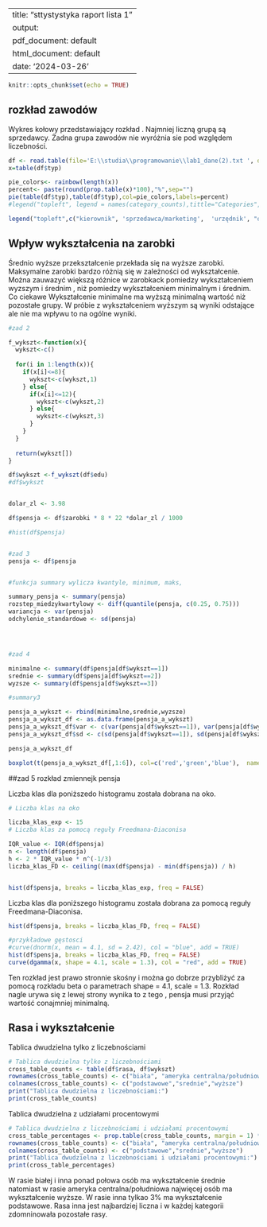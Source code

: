 

---
title: "sttystystyka raport lista 1"
output:
  pdf_document: default
  html_document: default
date: '2024-03-26'
---

```{r setup, include=FALSE}
knitr::opts_chunk$set(echo = TRUE)
```

## rozkład zawodów
Wykres kołowy przedstawiający rozkład . Najmniej liczną grupą są sprzedawcy. Żadna grupa zawodów nie wyróżnia sie pod względem liczebności.


```{r, echo=FALSE}


df <- read.table(file='E:\\studia\\programowanie\\lab1_dane(2).txt ', dec=',', header=TRUE, )
x=table(df$typ)

pie_colors<- rainbow(length(x))
percent<- paste(round(prop.table(x)*100),"%",sep="")
pie(table(df$typ),table(df$typ),col=pie_colors,labels=percent)
#legend("topleft", legend = names(category_counts),tittle="Categories",fill=pie_colors)

legend("topleft",c("kierownik", 'sprzedawca/marketing',  'urzędnik', "obsługa",  "wolny zawód",  "inne"),fill= pie_colors,title="categories",border="white",bty="n")
```


## Wpływ wykształcenia na zarobki

Średnio wyższe przekształcenie przekłada się na wyższe zarobki. Maksymalne zarobki bardzo różnią się w zależności od wykształcenie.
Można zauwazyć większą różnice w zarobkack pomiedzy wykształceniem wyzszym i średnim , niż pomiedzy wykształceniem minimalnym i średnim.
Co ciekawe Wykształcenie minimalne ma wyższą minimalną wartość niż pozostałe grupy. W próbie z wykształceniem wyższym są wyniki odstające ale nie ma wpływu to na ogólne wyniki.

```{r, echo=FALSE}

#zad 2

f_wykszt<-function(x){
  wykszt<-c()
  
  for(i in 1:length(x)){
    if(x[i]<=8){
      wykszt<-c(wykszt,1)
    } else{
      if(x[i]<=12){
        wykszt<-c(wykszt,2)
      } else{
        wykszt<-c(wykszt,3)
      }
    }
  }
  
  return(wykszt[])
}

df$wykszt <-f_wykszt(df$edu)
#df$wykszt 


dolar_zl <- 3.98

df$pensja <- df$zarobki * 8 * 22 *dolar_zl / 1000

#hist(df$pensja)


#zad 3
pensja <- df$pensja


#funkcja summary wylicza kwantyle, minimum, maks,

summary_pensja <- summary(pensja)
rozstep_miedzykwartylowy <- diff(quantile(pensja, c(0.25, 0.75)))
wariancja <- var(pensja)
odchylenie_standardowe <- sd(pensja)




#zad 4

minimalne <- summary(df$pensja[df$wykszt==1])
srednie <- summary(df$pensja[df$wykszt==2])
wyzsze <- summary(df$pensja[df$wykszt==3])

#summary3

pensja_a_wykszt <- rbind(minimalne,srednie,wyzsze)
pensja_a_wykszt_df <- as.data.frame(pensja_a_wykszt)
pensja_a_wykszt_df$var <- c(var(pensja[df$wykszt==1]), var(pensja[df$wykszt==2]),var(pensja[df$wykszt==3]))
pensja_a_wykszt_df$sd <- c(sd(pensja[df$wykszt==1]), sd(pensja[df$wykszt==2]),sd(pensja[df$wykszt==3]))

pensja_a_wykszt_df

boxplot(t(pensja_a_wykszt_df[,1:6]), col=c('red','green','blue'),  names = c("minimalne", "srednie", "wyzsze"))
```


##zad 5 rozkład zmiennejk pensja

Liczba klas dla poniższedo histogramu została dobrana na oko.


```{r , echo=FALSE}

# Liczba klas na oko

liczba_klas_exp <- 15
# Liczba klas za pomocą reguły Freedmana-Diaconisa

IQR_value <- IQR(df$pensja)
n <- length(df$pensja)
h <- 2 * IQR_value * n^(-1/3)
liczba_klas_FD <- ceiling((max(df$pensja) - min(df$pensja)) / h)


hist(df$pensja, breaks = liczba_klas_exp, freq = FALSE)
```


Liczba klas dla poniższego histogramu została dobrana za pomocą reguły Freedmana-Diaconisa.


```{r, echo=FALSE}
hist(df$pensja, breaks = liczba_klas_FD, freq = FALSE)
```





```{r , echo=FALSE}
#przykładowe gęstosci
#curve(dnorm(x, mean = 4.1, sd = 2.42), col = "blue", add = TRUE)
hist(df$pensja, breaks = liczba_klas_FD, freq = FALSE)
curve(dgamma(x, shape = 4.1, scale = 1.3), col = "red", add = TRUE)

```


Ten rozkład jest prawo stronnie skośny i można go dobrze przybliżyć za pomocą rozkładu beta o parametrach shape = 4.1, scale = 1.3. Rozkład 
nagle urywa się z lewej strony wynika to z tego , pensja musi przyjąć wartość conajmniej minimalną.

## Rasa i wykształcenie

Tablica dwudzielna tylko z liczebnościami
```{r , echo=FALSE}

# Tablica dwudzielna tylko z liczebnościami
cross_table_counts <- table(df$rasa, df$wykszt)
rownames(cross_table_counts) <- c("biała", "ameryka centralna/południowa","inna")
colnames(cross_table_counts) <- c("podstawowe","srednie","wyższe")
print("Tablica dwudzielna z liczebnościami:")
print(cross_table_counts)
```


Tablica dwudzielna z  udziałami procentowymi
```{r , echo=FALSE}
# Tablica dwudzielna z liczebnościami i udziałami procentowymi
cross_table_percentages <- prop.table(cross_table_counts, margin = 1) * 100
rownames(cross_table_counts) <- c("biała", "ameryka centralna/południowa","inna")
colnames(cross_table_counts) <- c("podstawowe","srednie","wyższe")
print("Tablica dwudzielna z liczebnościami i udziałami procentowymi:")
print(cross_table_percentages)

```

W rasie białej i inna ponad połowa osób ma wykształcenie średnie natomiast w rasie ameryka centralna/południowa najwięcej osób ma wykształcenie wyższe.
W rasie inna tylkao 3% ma wykształcenie podstawowe. Rasa inna jest najbardziej liczna i w każdej kategorii zdomninowała pozostałe rasy.

